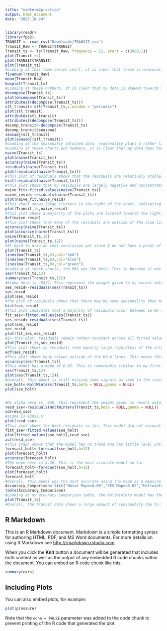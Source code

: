 ```yaml
---
title: "midterm2practice"
output: html_document
date: "2025-10-24"
---
```


```r
library(readr)
library(fpp2)
TRANSIT <- read_csv("Downloads/TRANSIT.csv")
Transit_Raw <- TRANSIT$TRANSIT
Transit_ts <- ts(Transit_Raw, frequency = 12, start = c(2000,1))
plot(Transit_ts)
plot(TRANSIT$TRANSIT)
plot(Transit_ts)
#Looking at this time series chart, it is clear that there is seasonality in this transit data. Up until 2020, there seemed to be limited trend. 2020 drastically changed the transits and since then, there has been both seasonality as well as an upward recovery trend.
fivenum(Transit_Raw)
mean(Transit_Raw)
boxplot(Transit_ts)
#Looking at these numbers, it is clear that my data is skewed towards the left tail. Looking at the box plot, it is clear that there are many outliers below the bottom whisker. This is supported by the fact that the median is 824766 but the mean is 779435. These lower outliers are pulling the mean down 
decompose(Transit_ts)
plot(decompose(Transit_ts))
attributes((decompose(Transit_ts)))
stl_transit<-stl(Transit_ts,s.window = "periodic")
plot(stl_transit)
attributes(stl_transit)
attributes((decompose(Transit_ts)))
decomp_transit<-decompose(Transit_ts)
decomp_transit$seasonal
seasadj(stl_transit)
plot(seasadj(stl_transit))
#Looking at the seasonally adjusted data, seasonality plays a rather large role in influencing transit. This data is not only affected by seasonality, but the graph changes drastically after removing seasonality
#Looking at these charts and numbers, it is clear that my data does have seasonality. The decomposition charts show in the seasonality sector that this is present. Looking at the stability of my seasonality chart and the use of stl, I would say that my decomposition is additive. This is also confirmed in the decomp model. The time series is highest in October at around 70000 and lowest in February. Maybe people rely the most on public transportation in October there are not a lot of car sales and in February people got new cars. 
naive(Transit_ts)
plot(naive(Transit_ts))
accuracy(naive(Transit_ts))
residuals(naive(Transit_ts))
plot(residuals(naive(Transit_ts)))
#This plot of residuals shows that the residuals are relatively stable, with the exception of covid. This model does not look good since the residuals look cyclic and large. 
hist(residuals(naive(Transit_ts)))
#This plot shows that my residuals are largely negative and concentrated between 1e05 and -1e05. The frequency overall is rather high, meaning this may not be the best model. 
naive_fit<-fitted.values(naive(Transit_ts))
naive_resid<-residuals(naive(Transit_ts))
plot(naive_fit,naive_resid)
#This chart shows large clusters in the right of the chart, indicating the model is missing some signals as my residuals increase as my models becomes more fitted. 
plot(Transit_ts,naive_resid)
#This plot shows a majority of the plots are located towards the right, meaning that as the actual values increase, there tends to be more residuals. This model does worse as the acutal values increase. 
Acf(naive_resid)
#This plot shows that many of the residuals are outside of the blue lines, indicating that this model is auto correlated and missed some important signals. This model did not predict the some of the outlier times well, meaning the model would show more accurate if we eliminated some time periods. 
accuracy(naive(Transit_ts))
plot(accuracy(naive(Transit_ts)))
naive(Transit_ts,12)
plot(naive(Transit_ts,12))
#It hard to draw an real conclusion yet since I do not have a point of comparison, but the mape here is 6.06 for this model. This model predicts the value one year from now will be 532206. The nature of this model produces a flat forecast. This model overal did not do the best job since it does not capture the seasonality present. 
plot(Transit_ts)
lines(ma(Transit_ts,3),col="red")
lines(ma(Transit_ts,6),col="blue")
lines(ma(Transit_ts,9),col="green")
#Looking at these charts, the MA3 was the best. This is because it was the most responsive to the volatile changes in transportation. As the ma increased, the model became smoothed out and less responsive. 
ses(Transit_ts,12)
summary(ses(Transit_ts,12))
#Alpha here is .8374. This represent the weight given to my recent data. The remainder, (1-.8374) is the weight given the historical data. The value of intial state is 732001. The value of sigma is 55323. This value represents the standard deviation, which is relatviely large here since our mean was around 79000. 
ses_resid<-residuals(ses(Transit_ts))
ses_resid
plot(ses_resid)
#The plot of residuals shows that there may be some seasonality that may not be accounted for due to the cyclic residuals. The model also was not able to account for covid well but was pretty responsive afterwards. 
hist(ses_resid)
#This plot indicates that a majority of residuals occur between 1e-05 and 1e05 with the residuals being skewed towards the left tail, meaning there are more negative residuals ie: the model tends to over predict. 
fit_ses<-fitted.values(ses(Transit_ts))
ses_resid<-residuals(ses(Transit_ts))
plot(ses_resid)
ses_resid
plot(fit_ses,ses_resid)
#In this plot, residuals remain rather constant across all fitted values. There are more residuals located as fitted values increase, but the residuals appear equally large in the lower fitted values. This could mean a few things, like that I have more data points at higher fitted values. 
plot(Transit_ts,ses_resid)
#This plot shows my residuals seem equally large regardless of the actual value. This chart alos suggests I have more larger actual values, leading to a cluster, IE: this data has a lot of lower outliers that skews the chert. 
acf(ses_resid)
#This plot shows many values outside of the blue lines. This means this model may have missed a pattern or signal or has some serious outliers. 
accuracy(ses(Transit_ts))
#This model has a mape of 6.02. This is remarkably similar to my first mape with the naive model. This model did not drastically improve from the naive model. 
ses(Transit_ts,12)
plot(ses(Transit_ts,12))
#Overall, this model is still missing some signals as seen in the residual plot. This model also has a very similar mape to the naive model, not showing any improvements.
sse_holt<-HoltWinters(Transit_ts,beta = NULL,gamma = NULL)
plot(sse_holt)


#My alpha here is .928. This represent the weight given to recent data. My beta is 0. This represents how responsive the model is to trend.Gamma is 1, which represents how responsive the model is to seasonality. My initial level is 551045.439. My initial trend is 1531.450, and my initial seasonality is -9283.195. The initial values represent that values at the start. For example, initial trend shows average differences between actual values in the first season. Initial seasonality shows the deviation from the average in the first season.
resd_sse<-residuals(HoltWinters(Transit_ts,beta = NULL,gamma = NULL))
sd(resd_sse)
#sigma is 43052.5
plot(resd_sse)
#This plot shows the best residuals so far. This model did not account for covid well, however the residuals are not as cyclic as the past two models and smaller in values as well. 
fitt_sse<-fitted.values(sse_holt)
plot(fitted.values(sse_holt),resd_sse)
acf(resd_sse)
#This graph shows that the model has no trend and has little level until the impact from covid. The seasonality is consistent.I got an error when trying to plot my actual for vs residual values. It says incorrect number of dimensions. My acf plot of residuals shows most of the values are close to the blue lines, with a clear outlier at lag 0. This means that with the exception of lag one, the model is close to including all the signals needed to accurately predict. This iacf residual plot is the best for Holtwinters out of the plots done so far.   
forecast_holt<-forecast(sse_holt,h=12)
plot(forecast_holt)
accuracy(forecast_holt)
#The mape here is 4.26. This is the most accurate model so far.
forecast_holt<-forecast(sse_holt,h=12)
plot(forecast_holt)
forecast_holt
#Overall, this model was the most accurate using the mape as a measure of accuracy. This model has a mape of 4.2. The predicted value in one year is 550583 in July. This is one of the only models that does not produce a flat forecast due to the use of trend and seasonality. 
Accuaracy_Comparison<-list("Naive Mape=6.06","SES Mape=6.02","Holtwinters Mape=4.02")
table(Accuaracy_Comparison)
#Looking at my accuracy comparison table, the Holtwinters model has the best Mape. I choose the mape at the accuracy measure of comparison because I find that postive vs negative error does not indciate much since over vs under forecasting is equally bad in this case. I find that mean absolute percent error is holistic as it creates a comparison to the original value. For example, saying you under forecasted by 20 units does not really tell me much on its own. However, if you come to learn that the absolute percent error for this forecast is 80%, suddenly this context highlights the stuggle in my model. 
plot(Transit_ts)
#Overall, the transit data shows a large amount of seasonality due to the cyclic patterns. This makes Holtwinters model the best, with the lowest mape of 4.02. In addition, this data also has trend following 2020, which the Holtwinters model is able to account for unlike the naive model. The projected value one year from now using the Holtwinters model is 550583. I think the use of trend after covid would suggest that this number will continue to increase over the next two years until it was fully recouped from covid. 
```

## R Markdown

This is an R Markdown document. Markdown is a simple formatting syntax for authoring HTML, PDF, and MS Word documents. For more details on using R Markdown see <http://rmarkdown.rstudio.com>.

When you click the **Knit** button a document will be generated that includes both content as well as the output of any embedded R code chunks within the document. You can embed an R code chunk like this:

```r
summary(cars)
```

## Including Plots

You can also embed plots, for example:

```r
plot(pressure)
```

Note that the `echo = FALSE` parameter was added to the code chunk to prevent printing of the R code that generated the plot.
